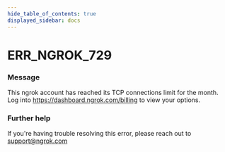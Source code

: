 ```yaml
---
hide_table_of_contents: true
displayed_sidebar: docs
---
```



# ERR_NGROK_729

### Message

This ngrok account has reached its TCP connections limit for the month. Log into https://dashboard.ngrok.com/billing to view your options.

<ErrorDetails error="err_ngrok_729" />

### Further help

If you're having trouble resolving this error, please reach out to [support@ngrok.com](mailto:support@ngrok.com?subject=Help%20with%20ERR_NGROK_729)
